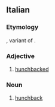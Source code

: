 ==Italian==

===Etymology===
{{der|it|la|gubbus}}, variant of {{m|la|gibbus}}.

===Adjective===
{{it-adj|gobb}}

# [[hunchbacked]]

===Noun===
{{it-noun|m|f=gobba}}

# [[hunchback]]